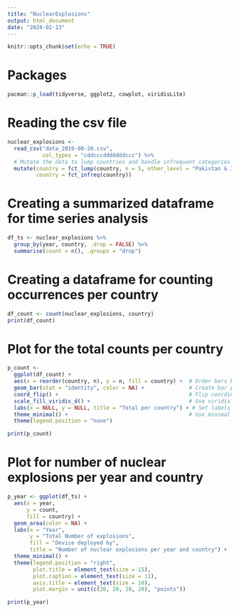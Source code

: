 ```yaml
---
title: "NuclearExplosions"
output: html_document
date: "2024-02-13"
---
```


```r
knitr::opts_chunk$set(echo = TRUE)
```

# Packages 

```r
pacman::p_load(tidyverse, ggplot2, cowplot, viridisLite)
```

# Reading the csv file

```r
nuclear_explosions <- 
  read_csv("data_2019-08-20.csv",
           col_types = "cddcccdddddddccc") %>%
  # Mutate the data to lump countries and handle infrequent categories
  mutate(country = fct_lump(country, n = 5, other_level = "Pakistan & India"),
         country = fct_infreq(country))
```

# Creating a summarized dataframe for time series analysis

```r
df_ts <- nuclear_explosions %>%
  group_by(year, country, .drop = FALSE) %>%
  summarise(count = n(), .groups = "drop")
```

# Creating a dataframe for counting occurrences per country

```r
df_count <- count(nuclear_explosions, country)
print(df_count)
```

# Plot for the total counts per country

```r
p_count <- 
  ggplot(df_count) +
  aes(x = reorder(country, n), y = n, fill = country) +  # Order bars by count
  geom_bar(stat = "identity", color = NA) +              # Create bar plot
  coord_flip() +                                         # Flip coordinates
  scale_fill_viridis_d() +                               # Use viridis color palette
  labs(x = NULL, y = NULL, title = "Total per country") + # Set labels and title
  theme_minimal() +                                      # Use minimal theme
  theme(legend.position = "none")

print(p_count)
```

# Plot for number of nuclear explosions per year and country

```r
p_year <- ggplot(df_ts) +
  aes(x = year, 
      y = count, 
      fill = country) +             
  geom_area(color = NA) +                                
  labs(x = "Year", 
       y = "Total Number of explosions", 
       fill = "Device deployed by",  
       title = "Number of nuclear explosions per year and country") +
  theme_minimal() +                                      
  theme(legend.position = "right",                       
        plot.title = element_text(size = 15),            
        plot.caption = element_text(size = 11),          
        axis.title = element_text(size = 10),            
        plot.margin = unit(c(20, 20, 20, 20), "points")) 

print(p_year)

```







